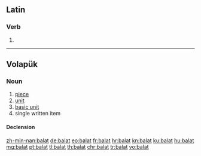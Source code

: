 ==Latin==

===Verb===
{{la-verb-form|bālat}}

# {{conjugation of|bālō||3|s|pres|act|ind|lang=la}}

----

==Volapük==

===Noun===
{{vo-noun}}

# [[piece]]
# [[unit]]
# [[basic unit]]
# single written item

====Declension====
{{vo-decl-noun}}

[[zh-min-nan:balat]]
[[de:balat]]
[[eo:balat]]
[[fr:balat]]
[[hr:balat]]
[[kn:balat]]
[[ku:balat]]
[[hu:balat]]
[[mg:balat]]
[[pt:balat]]
[[tl:balat]]
[[th:balat]]
[[chr:balat]]
[[tr:balat]]
[[vo:balat]]